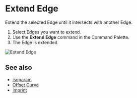 
<Reference shortcut="" command="Extend Edge" button="" />

# Extend Edge

Extend the selected Edge until it intersects with another Edge.

1. Select Edges you want to extend.
2. Use the **Extend Edge** command in the Command Palette.
3. The Edge is extended.

![Extend Edge](/img/extend-edge.gif)

## See also
- [isoparam](./isoparam)
- [Offset Curve](./offset-curve)
- [Imprint](./imprint)










